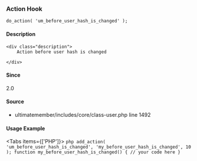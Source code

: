 
### Action Hook    
    
```
do_action( 'um_before_user_hash_is_changed' );
```

#### Description
    <div class="description">
        Action before user hash is changed
 
    </div>



#### Since
<div class="description">
2.0
</div>

#### Source
  - <Link href="/developer/files/includes-core-class-user#source-view.1492">ultimatemember/includes/core/class-user.php</Link> <Link href="/developer/files/includes-core-class-user#source-view.1492">line 1492</Link>



#### Usage Example

<Tabs items={['PHP']}>
    <Tab>
    ```php
    add_action( 'um_before_user_hash_is_changed', 'my_before_user_hash_is_changed', 10 );
 function my_before_user_hash_is_changed() {
     // your code here
 }
    ```
    </Tab>
</Tabs>